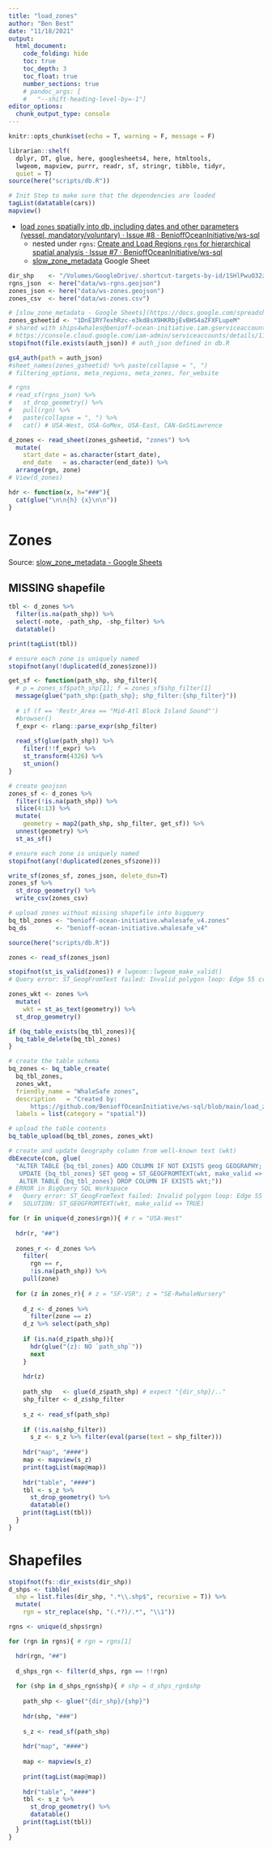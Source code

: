 ```yaml
---
title: "load_zones"
author: "Ben Best"
date: "11/18/2021"
output:
  html_document:
    code_folding: hide
    toc: true
    toc_depth: 3
    toc_float: true
    number_sections: true
    # pandoc_args: [
    #   "--shift-heading-level-by=-1"]
editor_options: 
  chunk_output_type: console
---
```


```r
knitr::opts_chunk$set(echo = T, warning = F, message = F)
```

```r
librarian::shelf(
  dplyr, DT, glue, here, googlesheets4, here, htmltools, 
  lwgeom, mapview, purrr, readr, sf, stringr, tibble, tidyr,
  quiet = T)
source(here("scripts/db.R"))
```

```r
# Init Step to make sure that the dependencies are loaded
tagList(datatable(cars))
mapview()
```

* [load `zones` spatially into db, including dates and other parameters (vessel, mandatory/voluntary) · Issue #8 · BenioffOceanInitiative/ws-sql](https://github.com/BenioffOceanInitiative/ws-sql/issues/8)
  - nested under `rgns`: [Create and Load Regions `rgns` for hierarchical spatial analysis · Issue #7 · BenioffOceanInitiative/ws-sql](https://github.com/BenioffOceanInitiative/ws-sql/issues/7)
  - [slow_zone_metadata](https://docs.google.com/spreadsheets/d/1DnE1RY7exhRzc-e3kd8sX9HKRbjEvBHS4aZFXFLupeM/edit#gid=0) Google Sheet
  

```r
dir_shp    <- "/Volumes/GoogleDrive/.shortcut-targets-by-id/1SHlPwuO32zevQ6W9ZHb-CQLigiXRFeDY/AIS Ship Report Cards/Data/zones_shp"
rgns_json  <- here("data/ws-rgns.geojson")
zones_json <- here("data/ws-zones.geojson")
zones_csv  <- here("data/ws-zones.csv")

# [slow_zone_metadata - Google Sheets](https://docs.google.com/spreadsheets/d/1DnE1RY7exhRzc-e3kd8sX9HKRbjEvBHS4aZFXFLupeM/edit#gid=0)
zones_gsheetid <- "1DnE1RY7exhRzc-e3kd8sX9HKRbjEvBHS4aZFXFLupeM"
# shared with ships4whales@benioff-ocean-initiative.iam.gserviceaccount.com
# https://console.cloud.google.com/iam-admin/serviceaccounts/details/114569616080626900590;edit=true?previousPage=%2Fapis%2Fcredentials%3Fproject%3Dbenioff-ocean-initiative%26authuser%3D1&authuser=1&project=benioff-ocean-initiative
stopifnot(file.exists(auth_json)) # auth_json defined in db.R

gs4_auth(path = auth_json)
#sheet_names(zones_gsheetid) %>% paste(collapse = ", ")
# filtering_options, meta_regions, meta_zones, for_website

# rgns
# read_sf(rgns_json) %>% 
#   st_drop_geometry() %>% 
#   pull(rgn) %>% 
#   paste(collapse = ", ") %>% 
#   cat() # USA-West, USA-GoMex, USA-East, CAN-GoStLawrence

d_zones <- read_sheet(zones_gsheetid, "zones") %>% 
  mutate(
    start_date = as.character(start_date),
    end_date   = as.character(end_date)) %>% 
  arrange(rgn, zone) 
# View(d_zones)

hdr <- function(x, h="###"){
  cat(glue("\n\n{h} {x}\n\n"))
}
```

# Zones

Source: [slow_zone_metadata - Google Sheets](https://docs.google.com/spreadsheets/d/1DnE1RY7exhRzc-e3kd8sX9HKRbjEvBHS4aZFXFLupeM/edit#gid=0)

## MISSING shapefile

```r
tbl <- d_zones %>% 
  filter(is.na(path_shp)) %>% 
  select(-note, -path_shp, -shp_filter) %>% 
  datatable()

print(tagList(tbl))
```

```r
# ensure each zone is uniquely named
stopifnot(any(!duplicated(d_zones$zone)))

get_sf <- function(path_shp, shp_filter){
  # p = zones_sf$path_shp[1]; f = zones_sf$shp_filter[1]
  message(glue("path_shp:{path_shp}; shp_filter:{shp_filter}"))
  
  # if (f == 'Restr_Area == "Mid-Atl Block Island Sound"')
  #browser()
  f_expr <- rlang::parse_expr(shp_filter)
  
  read_sf(glue(path_shp)) %>% 
    filter(!!f_expr) %>% 
    st_transform(4326) %>%
    st_union()
}

# create geojson
zones_sf <- d_zones %>% 
  filter(!is.na(path_shp)) %>% 
  slice(4:13) %>% 
  mutate(
    geometry = map2(path_shp, shp_filter, get_sf)) %>% 
  unnest(geometry) %>% 
  st_as_sf()

# ensure each zone is uniquely named
stopifnot(any(!duplicated(zones_sf$zone)))

write_sf(zones_sf, zones_json, delete_dsn=T)
zones_sf %>% 
  st_drop_geometry() %>% 
  write_csv(zones_csv)
```

```r
# upload zones without missing shapefile into bigquery
bq_tbl_zones <- "benioff-ocean-initiative.whalesafe_v4.zones"
bq_ds        <- "benioff-ocean-initiative.whalesafe_v4"

source(here("scripts/db.R"))

zones <- read_sf(zones_json)

stopifnot(st_is_valid(zones)) # lwgeom::lwgeom_make_valid()
# Query error: ST_GeogFromText failed: Invalid polygon loop: Edge 55 crosses edge 57 at [2:1]

zones_wkt <- zones %>% 
  mutate(
    wkt = st_as_text(geometry)) %>% 
  st_drop_geometry()

if (bq_table_exists(bq_tbl_zones)){
  bq_table_delete(bq_tbl_zones)
}

# create the table schema
bq_zones <- bq_table_create(
  bq_tbl_zones,
  zones_wkt,
  friendly_name = "WhaleSafe zones",
  description   = "Created by:
      https://github.com/BenioffOceanInitiative/ws-sql/blob/main/load_zones.Rmd",
  labels = list(category = "spatial"))

# upload the table contents
bq_table_upload(bq_tbl_zones, zones_wkt)

# create and update Geography column from well-known text (wkt)
dbExecute(con, glue(
  "ALTER TABLE {bq_tbl_zones} ADD COLUMN IF NOT EXISTS geog GEOGRAPHY;
   UPDATE {bq_tbl_zones} SET geog = ST_GEOGFROMTEXT(wkt, make_valid => TRUE) WHERE TRUE;
   ALTER TABLE {bq_tbl_zones} DROP COLUMN IF EXISTS wkt;"))
# ERROR in BigQuery SQL Workspace
#   Query error: ST_GeogFromText failed: Invalid polygon loop: Edge 55 crosses edge 57 at [2:1]
#   SOLUTION: ST_GEOGFROMTEXT(wkt, make_valid => TRUE)
```

```r
for (r in unique(d_zones$rgn)){ # r = "USA-West"
  
  hdr(r, "##")
  
  zones_r <- d_zones %>% 
    filter(
      rgn == r,
      !is.na(path_shp)) %>% 
    pull(zone)
  
  for (z in zones_r){ # z = "SF-VSR"; z = "SE-RwhaleNursery"
    
    d_z <- d_zones %>% 
      filter(zone == z)
    d_z %>% select(path_shp)
    
    if (is.na(d_z$path_shp)){
      hdr(glue("{z}: NO `path_shp`"))
      next
    } 
    
    hdr(z)
  
    path_shp   <- glue(d_z$path_shp) # expect "{dir_shp}/.."
    shp_filter <- d_z$shp_filter
    
    s_z <- read_sf(path_shp)
    
    if (!is.na(shp_filter))
      s_z <- s_z %>% filter(eval(parse(text = shp_filter)))
    
    hdr("map", "####")
    map <- mapview(s_z)
    print(tagList(map@map))
    
    hdr("table", "####")
    tbl <- s_z %>% 
      st_drop_geometry() %>% 
      datatable()
    print(tagList(tbl))
  }
}
```

# Shapefiles

```r
stopifnot(fs::dir_exists(dir_shp))
d_shps <- tibble(
  shp = list.files(dir_shp, ".*\\.shp$", recursive = T)) %>% 
  mutate(
    rgn = str_replace(shp, "(.*?)/.*", "\\1"))

rgns <- unique(d_shps$rgn)

for (rgn in rgns){ # rgn = rgns[1]

  hdr(rgn, "##")
  
  d_shps_rgn <- filter(d_shps, rgn == !!rgn)
  
  for (shp in d_shps_rgn$shp){ # shp = d_shps_rgn$shp
    
    path_shp <- glue("{dir_shp}/{shp}")
    
    hdr(shp, "###")
    
    s_z <- read_sf(path_shp)
    
    hdr("map", "####")
    
    map <- mapview(s_z)
    
    print(tagList(map@map))
    
    hdr("table", "####")
    tbl <- s_z %>% 
      st_drop_geometry() %>% 
      datatable()
    print(tagList(tbl))
  }
}
```

